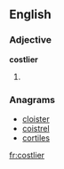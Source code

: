 ==English==

===Adjective===
'''costlier'''

# {{comparative of|costly}}

===Anagrams===
* [[cloister#English|cloister]]
* [[coistrel#English|coistrel]]
* [[cortiles#English|cortiles]]

[[fr:costlier]]